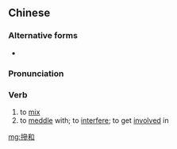 {{also|掺和}}
==Chinese==
{{zh-forms|s=掺和}}

===Alternative forms===
* {{zh-l|攙和}}

===Pronunciation===
{{zh-pron
|m=chānhuo,chānhuò,1nb=mainland China,2nb=Taiwan
|cat=v
}}

===Verb===
{{zh-verb}}

# to [[mix]]
# to [[meddle]] with; to [[interfere]]; to get [[involved]] in

[[mg:摻和]]